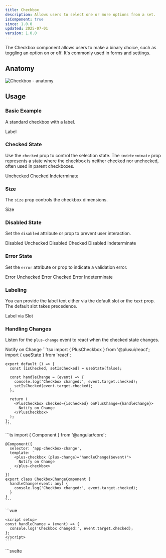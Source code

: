 ```yaml
---
title: Checkbox
description: Allows users to select one or more options from a set.
isComponent: true
since: 1.0.0
updated: 2025-07-01
version: 1.0.0
---
```



The Checkbox component allows users to make a binary choice, such as toggling an option on or off. It's commonly used in forms and settings.

## Anatomy

<Image src={anatomy} alt="Checkbox - anatomy" />

## Usage

### Basic Example

A standard checkbox with a label.

<CodePreview autoGeneration={true}>
  <plus-checkbox>Label</plus-checkbox>
</CodePreview>

### Checked State

Use the `checked` prop to control the selection state. The `indeterminate` prop represents a state where the checkbox is neither checked nor unchecked, often used in parent checkboxes.

<CodePreview autoGeneration={true} horizontal>
  <plus-checkbox>Unchecked</plus-checkbox>
  <plus-checkbox checked>Checked</plus-checkbox>
  <plus-checkbox indeterminate>Indeterminate</plus-checkbox>
</CodePreview>

### Size

The `size` prop controls the checkbox dimensions.

<CodePreview autoGeneration={true} horizontal>
  <plus-checkbox data-variant-size="sm,md,lg">Size</plus-checkbox>
</CodePreview>

### Disabled State

Set the `disabled` attribute or prop to prevent user interaction.

<CodePreview autoGeneration={true} horizontal>
  <plus-checkbox disabled>Disabled Unchecked</plus-checkbox>
  <plus-checkbox checked disabled>Disabled Checked</plus-checkbox>
  <plus-checkbox indeterminate disabled>Disabled Indeterminate</plus-checkbox>
</CodePreview>

### Error State

Set the `error` attribute or prop to indicate a validation error.

<CodePreview autoGeneration={true} horizontal>
  <plus-checkbox error>Error Unchecked</plus-checkbox>
  <plus-checkbox checked error>Error Checked</plus-checkbox>
  <plus-checkbox indeterminate error>Error Indeterminate</plus-checkbox>
</CodePreview>

### Labeling

You can provide the label text either via the default slot or the `text` prop. The default slot takes precedence.

<CodePreview autoGeneration={true} horizontal>
  <plus-checkbox>Label via Slot</plus-checkbox>
  <plus-checkbox text="Label via Prop"></plus-checkbox>
</CodePreview>

### Handling Changes

Listen for the `plus-change` event to react when the checked state changes.

<CodePreview autoGeneration={false} customScript="document.getElementById('change-checkbox').addEventListener('plus-change', (event) => { console.log('Checkbox changed:', event.target.checked); });" showConsole>
  <plus-checkbox id="change-checkbox">Notify on Change</plus-checkbox>

  <Fragment slot="react">
    ```tsx
    import { PlusCheckbox } from '@plusui/react';
    import { useState } from 'react';

    export default () => {
      const [isChecked, setIsChecked] = useState(false);

      const handleChange = (event) => {
        console.log('Checkbox changed:', event.target.checked);
        setIsChecked(event.target.checked);
      };

      return (
        <PlusCheckbox checked={isChecked} onPlusChange={handleChange}>
          Notify on Change
        </PlusCheckbox>
      );
    };
    ```
  </Fragment>

  <Fragment slot="angular">
    ```ts
    import { Component } from '@angular/core';

    @Component({
      selector: 'app-checkbox-change',
      template: `
        <plus-checkbox (plus-change)="handleChange($event)">
          Notify on Change
        </plus-checkbox>
      `
    })
    export class CheckboxChangeComponent {
      handleChange(event: any) {
        console.log('Checkbox changed:', event.target.checked);
      }
    }
    ```
  </Fragment>

  <Fragment slot="vue">
    ```vue
    <template>
      <plus-checkbox @plus-change="handleChange">
        Notify on Change
      </plus-checkbox>
    </template>

    <script setup>
    const handleChange = (event) => {
      console.log('Checkbox changed:', event.target.checked);
    };
    </script>
    ```
  </Fragment>

  <Fragment slot="svelte">
    ```svelte
    <script>
      import { onMount } from 'svelte';
      
      let checkboxElement;

      onMount(() => {
        if (checkboxElement) {
          checkboxElement.addEventListener('plus-change', (event) => {
            console.log('Checkbox changed:', event.target.checked);
          });
        }
      });
    </script>

    <plus-checkbox bind:this={checkboxElement}>
      Notify on Change
    </plus-checkbox>
    ```
  </Fragment>

  <Fragment slot="html">
    ```html
    <plus-checkbox id="change-checkbox-html">Notify on Change</plus-checkbox>

    <script>
      document.getElementById('change-checkbox-html').addEventListener('plus-change', (event) => {
        console.log('Checkbox changed:', event.target.checked);
      });
    </script>
    ```
  </Fragment>
</CodePreview>

### Checkbox Group

Use the `plus-checkbox-group` component to group related checkboxes. The group manages the `value` (an array of checked checkbox values) and can control properties like `size` and `disabled` for all nested checkboxes. Use the `vertical` prop on the group to arrange checkboxes vertically.

<CodePreview autoGeneration={false} customScript="document.querySelector('plus-checkbox-group').addEventListener('plus-change', (event) => { console.log('Group value changed:', event.detail.value); });" showConsole>
  <plus-checkbox-group value='["react", "vue"]' vertical size="sm">
    <plus-checkbox value="html">HTML</plus-checkbox>
    <plus-checkbox value="css">CSS</plus-checkbox>
    <plus-checkbox value="react">React</plus-checkbox>
    <plus-checkbox value="angular">Angular</plus-checkbox>
    <plus-checkbox value="vue">Vue</plus-checkbox>
    <plus-checkbox value="svelte" disabled>Svelte (disabled)</plus-checkbox>
  </plus-checkbox-group>

  <Fragment slot="react">
    ```tsx
    import { PlusCheckbox, PlusCheckboxGroup } from '@plusui/react';
    import { useState } from 'react';

    export default () => {
      const [groupValue, setGroupValue] = useState(['react', 'vue']);

      const handleGroupChange = (event) => {
        console.log('Group value changed:', event.detail.value);
        setGroupValue(event.detail.value);
      };

      return (
        <PlusCheckboxGroup 
          value={groupValue} 
          vertical 
          size="sm" 
          onPlusChange={handleGroupChange}
        >
          <PlusCheckbox value="html">HTML</PlusCheckbox>
          <PlusCheckbox value="css">CSS</PlusCheckbox>
          <PlusCheckbox value="react">React</PlusCheckbox>
          <PlusCheckbox value="angular">Angular</PlusCheckbox>
          <PlusCheckbox value="vue">Vue</PlusCheckbox>
          <PlusCheckbox value="svelte" disabled>Svelte (disabled)</PlusCheckbox>
        </PlusCheckboxGroup>
      );
    };
    ```
  </Fragment>

  <Fragment slot="angular">
    ```ts
    import { Component } from '@angular/core';

    @Component({
      selector: 'app-checkbox-group',
      template: `
        <plus-checkbox-group 
          [value]="groupValue" 
          vertical 
          size="sm" 
          (plus-change)="handleGroupChange($event)"
        >
          <plus-checkbox value="html">HTML</plus-checkbox>
          <plus-checkbox value="css">CSS</plus-checkbox>
          <plus-checkbox value="react">React</plus-checkbox>
          <plus-checkbox value="angular">Angular</plus-checkbox>
          <plus-checkbox value="vue">Vue</plus-checkbox>
          <plus-checkbox value="svelte" disabled>Svelte (disabled)</plus-checkbox>
        </plus-checkbox-group>
      `
    })
    export class CheckboxGroupComponent {
      groupValue = ['react', 'vue'];

      handleGroupChange(event: any) {
        console.log('Group value changed:', event.detail.value);
        this.groupValue = event.detail.value;
      }
    }
    ```
  </Fragment>

  <Fragment slot="vue">
    ```vue
    <template>
      <plus-checkbox-group 
        :value="groupValue" 
        vertical 
        size="sm" 
        @plus-change="handleGroupChange"
      >
        <plus-checkbox value="html">HTML</plus-checkbox>
        <plus-checkbox value="css">CSS</plus-checkbox>
        <plus-checkbox value="react">React</plus-checkbox>
        <plus-checkbox value="angular">Angular</plus-checkbox>
        <plus-checkbox value="vue">Vue</plus-checkbox>
        <plus-checkbox value="svelte" disabled>Svelte (disabled)</plus-checkbox>
      </plus-checkbox-group>
    </template>

    <script setup>
    import { ref } from 'vue';

    const groupValue = ref(['react', 'vue']);

    const handleGroupChange = (event) => {
      console.log('Group value changed:', event.detail.value);
      groupValue.value = event.detail.value;
    };
    </script>
    ```
  </Fragment>

  <Fragment slot="svelte">
    ```svelte
    <script>
      import { onMount } from 'svelte';
      
      let groupValue = ['react', 'vue'];
      let groupElement;

      onMount(() => {
        if (groupElement) {
          groupElement.addEventListener('plus-change', (event) => {
            console.log('Group value changed:', event.detail.value);
            groupValue = event.detail.value;
          });
        }
      });
    </script>

    <plus-checkbox-group 
      bind:this={groupElement}
      value={JSON.stringify(groupValue)} 
      vertical 
      size="sm"
    >
      <plus-checkbox value="html">HTML</plus-checkbox>
      <plus-checkbox value="css">CSS</plus-checkbox>
      <plus-checkbox value="react">React</plus-checkbox>
      <plus-checkbox value="angular">Angular</plus-checkbox>
      <plus-checkbox value="vue">Vue</plus-checkbox>
      <plus-checkbox value="svelte" disabled>Svelte (disabled)</plus-checkbox>
    </plus-checkbox-group>
    ```
  </Fragment>

  <Fragment slot="html">
    ```html
    <plus-checkbox-group value='["react", "vue"]' vertical size="sm" id="checkbox-group">
      <plus-checkbox value="html">HTML</plus-checkbox>
      <plus-checkbox value="css">CSS</plus-checkbox>
      <plus-checkbox value="react">React</plus-checkbox>
      <plus-checkbox value="angular">Angular</plus-checkbox>
      <plus-checkbox value="vue">Vue</plus-checkbox>
      <plus-checkbox value="svelte" disabled>Svelte (disabled)</plus-checkbox>
    </plus-checkbox-group>

    <script>
      document.getElementById('checkbox-group').addEventListener('plus-change', (event) => {
        console.log('Group value changed:', event.detail.value);
      });
    </script>
    ```
  </Fragment>
</CodePreview>

## Visual Sections

### Layout & Spacing

<Image src={layoutSpacing} alt="Checkbox - layout spacing" />

### Light & Dark Mode

<Image src={lightDarkMode} alt="Checkbox - light & dark mode" />

## Accessibility (a11y)

*   **Keyboard Behavior:**
    *   Checkboxes are focusable via the `Tab` key.
    *   The state can be toggled using the `Space` key when focused.
*   **Screen Reader:**
    *   Uses a native `<input type="checkbox">` internally, ensuring standard screen reader announcements for state (checked, unchecked, mixed, disabled).
    *   The label provided via the slot or `text` prop serves as the accessible name, linked via the `<label>` element.
    *   `aria-checked` is set to `true`, `false`, or `mixed` based on the `checked` and `indeterminate` props.
    *   `aria-disabled` is set based on the `disabled` prop.
    *   `aria-invalid` is set based on the `error` prop.
*   **Required Developer Actions:**
    *   **Always provide a visible label** either through the default slot or the `text` prop. Avoid using checkboxes without labels.
    *   Ensure sufficient color contrast between the checkbox and its background, and the checkmark/text and the checkbox background, especially when customizing colors.

## Design System

<EmbedContent url="https://www.figma.com/community/file/1310670219738074447/plus-ui-design-system" title="Plus UI Design System on Figma" />

## API Reference

<Aside type="note">
This section covers the API for both `plus-checkbox` and `plus-checkbox-group`.
</Aside>

### Properties (`plus-checkbox`)

| Name            | Type                    | Default    | Description                                                                       | Required |
|-----------------|-------------------------|------------|-----------------------------------------------------------------------------------|----------|
| `name`          | `string`                | `undefined`| The name attribute for the internal input, used in form submission.             | No       |
| `size`          | `'sm' \| 'md' \| 'lg'`    | `'md'`     | Size of the checkbox. Inherited from group if nested.                             | No       |
| `checked`       | `boolean`               | `false`    | Whether the checkbox is checked. Managed by group if nested.                    | No       |
| `indeterminate` | `boolean`               | `false`    | Whether the checkbox is in an indeterminate state.                                | No       |
| `disabled`      | `boolean`               | `false`    | Whether the checkbox is disabled. Inherited from group if nested.                   | No       |
| `value`         | `string`                | `'on'`     | The value submitted with form data when the checkbox is checked.                  | No       |
| `error`         | `boolean`               | `false`    | Displays the checkbox in an error state (e.g., invalid input).                  | No       |
| `text`          | `string`                | `undefined`| Text label for the checkbox (alternative to default slot). The slot takes precedence. | No       |

### Properties (`plus-checkbox-group`)

| Name       | Type                    | Default    | Description                                                     | Required |
|------------|-------------------------|------------|-----------------------------------------------------------------|----------|
| `value`    | `string[]`              | `[]`       | An array of values corresponding to the checked checkboxes.     | No       |
| `vertical` | `boolean`               | `false`    | If true, displays checkboxes vertically instead of horizontally. | No       |
| `size`     | `'sm' \| 'md' \| 'lg'`    | `'md'`     | Sets the size for all nested checkboxes.                       | No       |
| `disabled` | `boolean`               | `false`    | Disables all nested checkboxes.                                 | No       |

### Events (`plus-checkbox`)

| Name          | Payload Type        | Description                                 |
|---------------|---------------------|---------------------------------------------|
| `plus-change` | `Event`             | Fired when the checked state changes.       |
| `plus-focus`  | `FocusEvent`        | Fired when the checkbox gains focus.        |
| `plus-blur`   | `FocusEvent`        | Fired when the checkbox loses focus.        |

### Events (`plus-checkbox-group`)

| Name          | Payload Type                      | Description                                      |
|---------------|-----------------------------------|--------------------------------------------------|
| `plus-change` | `CustomEvent<{ value: string[] }>` | Fired when the group's value changes (any checkbox toggled). |

### Slots (`plus-checkbox`)

| Name              | Description                                           |
|-------------------|-------------------------------------------------------|
| `default` (unnamed) | The label content for the checkbox. Overrides `text`. |

### Slots (`plus-checkbox-group`)

| Name              | Description                           |
|-------------------|---------------------------------------|
| `default` (unnamed) | Container for `plus-checkbox` elements. |

### CSS Shadow Parts (`plus-checkbox`)

| Part        | Description                                                           |
|-------------|-----------------------------------------------------------------------|
| `base`      | The main container element (`<label>`).                               |
| `control`   | The container wrapping the visual checkbox and the native input.        |
| `checkbox`  | The visual representation of the checkbox box.                          |
| `icon`      | The checkmark or indeterminate icon (`<plus-svg-icon>`).               |
| `label`     | The container for the label text (slot content or `text` prop).       |

### CSS Shadow Parts (`plus-checkbox-group`)

| Part        | Description                         |
|-------------|-------------------------------------|
| `base`      | The main container element (`div`). |

### CSS Custom Properties (`plus-checkbox`)

| Name                              | Description                                               |
|-----------------------------------|-----------------------------------------------------------|
| `--checkbox-size`                 | Controls the size of the checkbox control.                |
| `--checkbox-color-default`        | Default background color of the checkbox.                 |
| `--checkbox-color-checked`        | Background color when checked or indeterminate.           |
| `--checkbox-color-border`         | Border color of the checkbox.                             |
| `--checkbox-color-border-checked` | Border color when checked or indeterminate.               |
| `--checkbox-color-icon`           | Color of the checkmark or indeterminate icon.             |
| `--checkbox-border-color-error`   | Border color when in the `error` state.                   |

<Aside type="note">
`plus-checkbox-group` does not expose specific CSS custom properties; styling is primarily controlled via the nested `plus-checkbox` elements.
</Aside>
